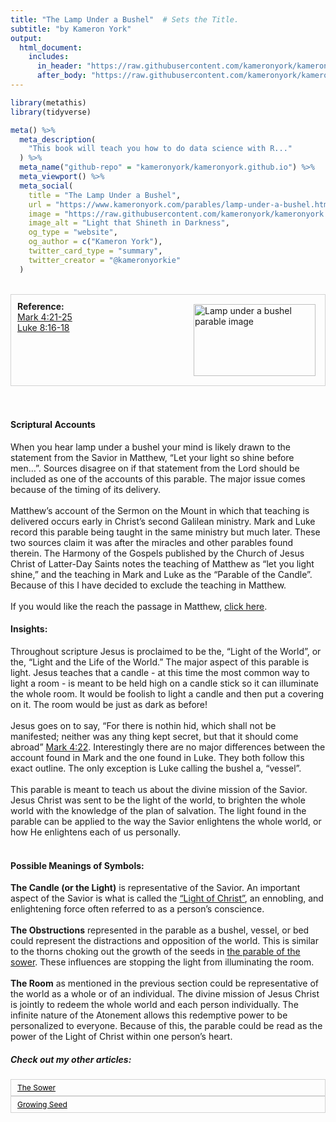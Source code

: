 ```yaml
---
title: "The Lamp Under a Bushel"  # Sets the Title.
subtitle: "by Kameron York"
output:
  html_document:
    includes:
      in_header: "https://raw.githubusercontent.com/kameronyork/kameronyork.github.io/main/parables/header.html"
      after_body: "https://raw.githubusercontent.com/kameronyork/kameronyork.github.io/main/parables/footer.html"
---
```

```r
library(metathis)
library(tidyverse)

meta() %>%
  meta_description(
    "This book will teach you how to do data science with R..."
  ) %>% 
  meta_name("github-repo" = "kameronyork/kameronyork.github.io") %>% 
  meta_viewport() %>% 
  meta_social(
    title = "The Lamp Under a Bushel",
    url = "https://www.kameronyork.com/parables/lamp-under-a-bushel.html",
    image = "https://raw.githubusercontent.com/kameronyork/kameronyork.github.io/main/docs/assets/lamp-under-a-bushel.jpg",
    image_alt = "Light that Shineth in Darkness",
    og_type = "website",
    og_author = c("Kameron York"),
    twitter_card_type = "summary",
    twitter_creator = "@kameronyorkie"
  )

```

<br>
<div style="border: 1px solid lightgray; padding: 10px; overflow: hidden;">
<img src="https://raw.githubusercontent.com/kameronyork/kameronyork.github.io/main/docs/assets/lamp-under-a-bushel.jpg" alt="Lamp under a bushel parable image" style="float: right; width: 195px; height: 115px; padding: 5px;">
<h4 style="text-align: left; margin: 0;">Reference:</h4>
<p style="text-align: left; margin: 0;">
<a href="https://www.churchofjesuschrist.org/study/scriptures/nt/mark/4?lang=eng&id=21-25#p21" target="_blank">Mark 4:21-25</a><br>
<a href="https://www.churchofjesuschrist.org/study/scriptures/nt/luke/8?lang=eng&id=16-18#p16" target="_blank">Luke 8:16-18</a>
</p>
</div>
<br>
<br>
<h4>Scriptural Accounts</h4>
When you hear lamp under a bushel your mind is likely drawn to the statement from the Savior in Matthew, "Let your light so shine before men...".  Sources disagree on if that statement from the Lord should be included as one of the accounts of this parable.  The major issue comes because of the timing of its delivery.<br>
<br>
Matthew's account of the Sermon on the Mount in which that teaching is delivered occurs early in Christ's second Galilean ministry.  Mark and Luke record this parable being taught in the same ministry but much later.  These two sources claim it was after the miracles and other parables found therein.  The Harmony of the Gospels published by the Church of Jesus Christ of Latter-Day Saints notes the teaching of Matthew as "let you light shine," and the teaching in Mark and Luke as the "Parable of the Candle".  Because of this I have decided to exclude the teaching in Matthew.<br>
<br>
If you would like the reach the passage in Matthew, [click here](https://www.churchofjesuschrist.org/study/scriptures/nt/matt/5?lang=eng&id=14-16#p14).
<br>
<h4>Insights:</h4>
Throughout scripture Jesus is proclaimed to be the, "Light of the World", or the, "Light and the Life of the World."  The major aspect of this parable is light.  Jesus teaches that a candle - at this time the most common way to light a room - is meant to be held high on a candle stick so it can illuminate the whole room.  It would be foolish to light a candle and then put a covering on it.  The room would be just as dark as before! <br>
<br>
Jesus goes on to say, "For there is nothin hid, which shall not be manifested; neither was any thing kept secret, but that it should come abroad" [Mark 4:22](https://www.churchofjesuschrist.org/study/scriptures/nt/mark/4?lang=eng&id=22#p22).  Interestingly there are no major differences between the account found in Mark and the one found in Luke.  They both follow this exact outline.  The only exception is Luke calling the bushel a, "vessel". <br>
<br>
This parable is meant to teach us about the divine mission of the Savior.  Jesus Christ was sent to be the light of the world, to brighten the whole world with the knowledge of the plan of salvation.  The light found in the parable can be applied to the way the Savior enlightens the whole world, or how He enlightens each of us personally. <br>
<br>
<h4>Possible Meanings of Symbols:</h4>
<b>The Candle (or the Light)</b> is representative of the Savior.  An important aspect of the Savior is what is called the ["Light of Christ"](https://www.churchofjesuschrist.org/study/scriptures/bd/light-of-christ?lang=eng), an ennobling, and enlightening force often referred to as a person's conscience.<br>
<br>
<b>The Obstructions</b> represented in the parable as a bushel, vessel, or bed could represent the distractions and opposition of the world.  This is similar to the thorns choking out the growth of the seeds in [the parable of the sower](https://www.kameronyork.com/parables/sower.html).  These influences are stopping the light from illuminating the room.<br>
<br>
<b>The Room</b> as mentioned in the previous section could be representative of the world as a whole or of an individual.  The divine mission of Jesus Christ is jointly to redeem the whole world and each person individually.  The infinite nature of the Atonement allows this redemptive power to be personalized to everyone.  Because of this, the parable could be read as the power of the Light of Christ within one person's heart.



##### Check out my other articles:

<link rel="stylesheet" href="https://kameronyork.github.io/scripting/themify-icons/themify-icons.css">
<div class="container">
<div class="row">
<div class="col-12 text-md-left">
<nav class="pagination mt-3">
<a class="nav nav-prev" href="https://www.kameronyork.com/parables/sower.html" style="background-color: transparent; color: black; padding: 5px 10px; border: 1px solid lightgray; cursor: pointer; white-space: nowrap; font-size: 12px; display: flex; align-items: center;" 
onmouseover="this.style.backgroundColor='lightgray';" 
onmouseout="this.style.backgroundColor='transparent';" 
onmousedown="this.style.backgroundColor='gray';" 
onmouseup="this.style.backgroundColor='lightgray';">
<i class="ti-arrow-left mr-2"></i>
<span style="display: none;" class="d-md-inline-block">The Sower</span>
<span style="display: inline-block;" class="d-md-none">The Sower</span>
</a>
<a class="nav nav-next ml-3" href="https://www.kameronyork.com/parables/growing-seed.html" style="background-color: transparent; color: black; padding: 5px 10px; border: 1px solid lightgray; cursor: pointer; white-space: nowrap; font-size: 12px; display: flex; align-items: center;" 
onmouseover="this.style.backgroundColor='lightgray';" 
onmouseout="this.style.backgroundColor='transparent';" 
onmousedown="this.style.backgroundColor='gray';" 
onmouseup="this.style.backgroundColor='lightgray';">
<span style="display: none;" class="d-md-inline-block">Growing Seed</span>
<span style="display: inline-block;" class="d-md-none">Growing Seed</span>
<i class="ti-arrow-right ml-2"></i>
</a>
</nav>
</div>
</div>
</div>